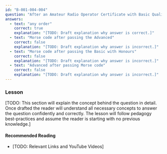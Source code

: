 ```yaml
---
id: "B-001-004-004"
question: "After an Amateur Radio Operator Certificate with Basic Qualification is issued, the holder may be examined for additional qualifications in the following order:"
answers:
  - text: "any order"
    correct: true
    explanation: "[TODO: Draft explanation why answer is correct.]"
  - text: "Morse code after passing the Advanced"
    correct: false
    explanation: "[TODO: Draft explanation why answer is incorrect.]"
  - text: "Morse code after passing the Basic with Honours"
    correct: false
    explanation: "[TODO: Draft explanation why answer is incorrect.]"
  - text: "Advanced after passing Morse code"
    correct: false
    explanation: "[TODO: Draft explanation why answer is incorrect.]"
---
```


### Lesson

[TODO: This section will explain the concept behind the question in detail. Once drafted the reader will understand all necessary concepts to answer the question confidently and correctly. The lesson will follow pedagogy best-practices and assume the reader is starting with no previous knowledge.]

#### Recommended Reading

- [TODO: Relevant Links and YouTube Videos]
